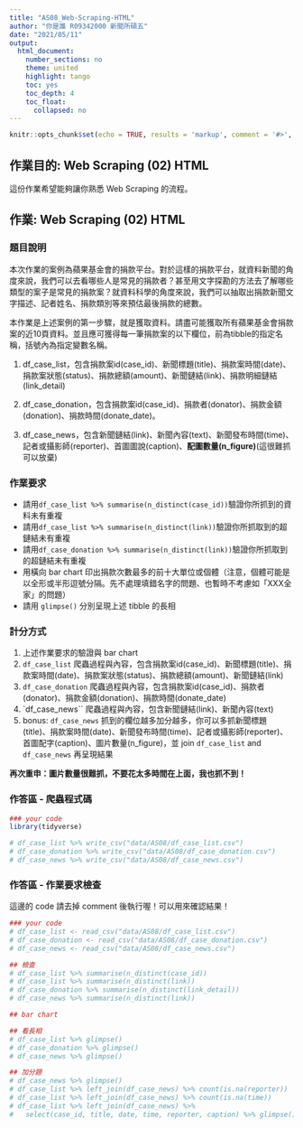 ```yaml
---
title: "AS08_Web-Scraping-HTML"
author: "你是誰 R09342000 新聞所碩五"
date: "2021/05/11"
output:
  html_document:
    number_sections: no
    theme: united
    highlight: tango
    toc: yes
    toc_depth: 4
    toc_float:
      collapsed: no
---
```


```r
knitr::opts_chunk$set(echo = TRUE, results = 'markup', comment = '#>', error = TRUE)
```

## 作業目的: Web Scraping (02) HTML

這份作業希望能夠讓你熟悉 Web Scraping 的流程。

## 作業: Web Scraping (02) HTML

### 題目說明

本次作業的案例為蘋果基金會的捐款平台。對於這樣的捐款平台，就資料新聞的角度來說，我們可以去看哪些人是常見的捐款者？甚至用文字探勘的方法去了解哪些類型的案子是常見的捐款案？就資料科學的角度來說，我們可以抽取出捐款新聞文字描述、記者姓名、捐款類別等來預估最後捐款的總數。

本作業是上述案例的第一步驟，就是獲取資料。請盡可能獲取所有蘋果基金會捐款案的近10頁資料。並且應可獲得每一筆捐款案的以下欄位，前為tibble的指定名稱，括號內為指定變數名稱。

1. df_case_list，包含捐款案id(case_id)、新聞標題(title)、捐款案時間(date)、捐款案狀態(status)、捐款總額(amount)、新聞鏈結(link)、捐款明細鏈結(link_detail)

2. df_case_donation，包含捐款案id(case_id)、捐款者(donator)、捐款金額(donation)、捐款時間(donate_date)。

3. df_case_news，包含新聞鏈結(link)、新聞內容(text)、新聞發布時間(time)、記者或攝影師(reporter)、首圖圖說(caption)、**配圖數量(n_figure)**(這很難抓可以放棄)

### 作業要求

- 請用`df_case_list %>% summarise(n_distinct(case_id))`驗證你所抓到的資料未有重複
- 請用`df_case_list %>% summarise(n_distinct(link))`驗證你所抓取到的超鏈結未有重複
- 請用`df_case_donation %>% summarise(n_distinct(link))`驗證你所抓取到的超鏈結未有重複
- 用橫向 bar chart 印出捐款次數最多的前十大單位或個體（注意，個體可能是以全形或半形逗號分隔。先不處理填錯名字的問題、也暫時不考慮如「XXX全家」的問題）
- 請用 `glimpse()` 分別呈現上述 tibble 的長相

### 計分方式

1. 上述作業要求的驗證與 bar chart
2. `df_case_list` 爬蟲過程與內容，包含捐款案id(case_id)、新聞標題(title)、捐款案時間(date)、捐款案狀態(status)、捐款總額(amount)、新聞鏈結(link)
3. `df_case_donation` 爬蟲過程與內容，包含捐款案id(case_id)、捐款者(donator)、捐款金額(donation)、捐款時間(donate_date)
4. `df_case_news`` 爬蟲過程與內容，包含新聞鏈結(link)、新聞內容(text)
5. bonus: `df_case_news` 抓到的欄位越多加分越多，你可以多抓新聞標題(title)、捐款案時間(date)、新聞發布時間(time)、記者或攝影師(reporter)、首圖配字(caption)、圖片數量(n_figure)，並 join `df_case_list` and `df_case_news` 再呈現結果

**再次重申：圖片數量很難抓，不要花太多時間在上面，我也抓不到！**

### 作答區 - 爬蟲程式碼

```r
### your code
library(tidyverse)

# df_case_list %>% write_csv("data/AS08/df_case_list.csv")
# df_case_donation %>% write_csv("data/AS08/df_case_donation.csv")
# df_case_news %>% write_csv("data/AS08/df_case_news.csv")
```

### 作答區 - 作業要求檢查

這邊的 code 請去掉 comment 後執行喔！可以用來確認結果！

```r
### your code
# df_case_list <- read_csv("data/AS08/df_case_list.csv")
# df_case_donation <- read_csv("data/AS08/df_case_donation.csv")
# df_case_news <- read_csv("data/AS08/df_case_news.csv")

## 檢查
# df_case_list %>% summarise(n_distinct(case_id))
# df_case_list %>% summarise(n_distinct(link))
# df_case_donation %>% summarise(n_distinct(link_detail))
# df_case_news %>% summarise(n_distinct(link))

## bar chart

## 看長相
# df_case_list %>% glimpse()
# df_case_donation %>% glimpse()
# df_case_news %>% glimpse()

## 加分題
# df_case_news %>% glimpse()
# df_case_list %>% left_join(df_case_news) %>% count(is.na(reporter))
# df_case_list %>% left_join(df_case_news) %>% count(is.na(time))
# df_case_list %>% left_join(df_case_news) %>%
#   select(case_id, title, date, time, reporter, caption) %>% glimpse()
```


